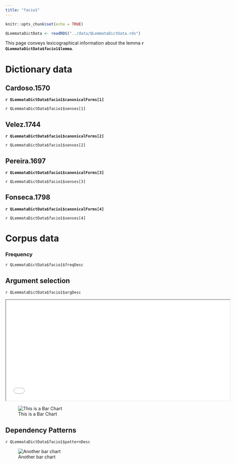 ```yaml
---
title: "facio1"
---
```



```r
knitr::opts_chunk$set(echo = TRUE)

QLemmataDictData <- readRDS("../data/QLemmataDictData.rds")

```


This page conveys lexicographical information about the lemma **`r QLemmataDictData$facio1$lemma`**.

# Dictionary data

::: panel-tabset
## Cardoso.1570
**`r QLemmataDictData$facio1$canonicalForms[1]`**

`r QLemmataDictData$facio1$senses[1]`

## Velez.1744
**`r QLemmataDictData$facio1$canonicalForms[2]`**

`r QLemmataDictData$facio1$senses[2]`

## Pereira.1697
**`r QLemmataDictData$facio1$canonicalForms[3]`**

`r QLemmataDictData$facio1$senses[3]`

## Fonseca.1798
**`r QLemmataDictData$facio1$canonicalForms[4]`**

`r QLemmataDictData$facio1$senses[4]`

:::


# Corpus data

### Frequency
`r QLemmataDictData$facio1$freqDesc`

::: panel-tabset
## Argument selection
`r QLemmataDictData$facio1$argDesc`

<iframe width="700" height="315" src="img/facio1_ArgcTree.html">

</iframe>

::: column-margin
![This is a Bar Chart](../img/facio1_ArgsFreqBars.png)
:::

## Dependency Patterns
`r QLemmataDictData$facio1$patternDesc`

::: column-margin
![Another bar chart](../img/facio1_FrameFreqBars.png)
:::

:::

